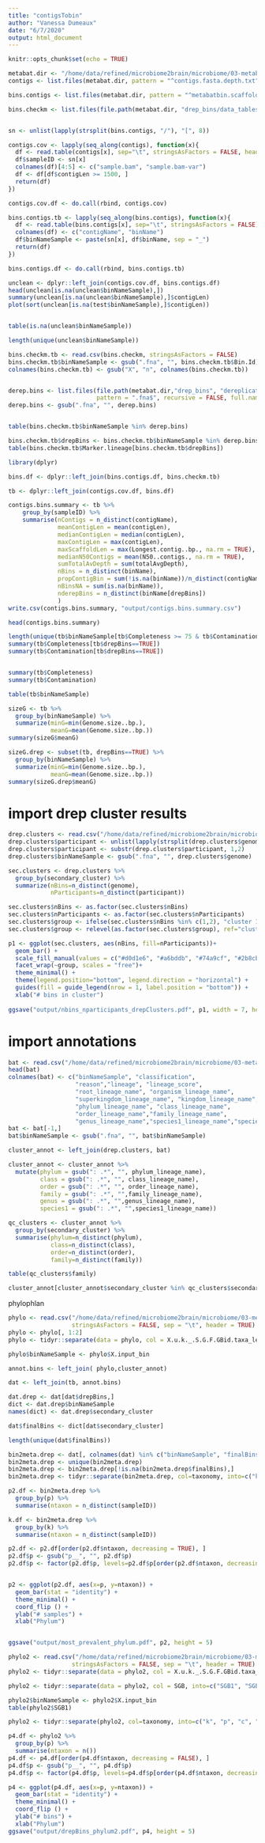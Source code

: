 ```yaml
---
title: "contigsTobin"
author: "Vanessa Dumeaux"
date: "6/7/2020"
output: html_document
---
```


```r
knitr::opts_chunk$set(echo = TRUE)
```

```r
metabat.dir <- "/home/data/refined/microbiome2brain/microbiome/03-metabat"
contigs <- list.files(metabat.dir, pattern = "^contigs.fasta.depth.txt", recursive = TRUE, full.names = TRUE)

bins.contigs <- list.files(metabat.dir, pattern = "^metabatbin.scaffolds2bin.tsv", recursive = TRUE, full.names = TRUE)

bins.checkm <- list.files(file.path(metabat.dir, "drep_bins/data_tables"), pattern = "^Chdb.csv", recursive = TRUE, full.names = TRUE)


sn <- unlist(lapply(strsplit(bins.contigs, "/"), "[", 8))

```

```r
contigs.cov <- lapply(seq_along(contigs), function(x){
  df <- read.table(contigs[x], sep="\t", stringsAsFactors = FALSE, header = TRUE)
  df$sampleID <- sn[x]
  colnames(df)[4:5] <- c("sample.bam", "sample.bam-var")
  df <- df[df$contigLen >= 1500, ]
  return(df)
})

contigs.cov.df <- do.call(rbind, contigs.cov)

```
```r
bins.contigs.tb <- lapply(seq_along(bins.contigs), function(x){
  df <- read.table(bins.contigs[x], sep="\t", stringsAsFactors = FALSE)
  colnames(df) <- c("contigName", "binName")
  df$binNameSample <- paste(sn[x], df$binName, sep = "_")
  return(df)
})

bins.contigs.df <- do.call(rbind, bins.contigs.tb)

```

```r
unclean <- dplyr::left_join(contigs.cov.df, bins.contigs.df)
head(unclean[is.na(unclean$binNameSample),])
summary(unclean[is.na(unclean$binNameSample),]$contigLen)
plot(sort(unclean[is.na(test$binNameSample),]$contigLen))


table(is.na(unclean$binNameSample))

length(unique(unclean$binNameSample))


```



```r
bins.checkm.tb <- read.csv(bins.checkm, stringsAsFactors = FALSE)
bins.checkm.tb$binNameSample <- gsub(".fna", "", bins.checkm.tb$Bin.Id)
colnames(bins.checkm.tb) <- gsub("X", "n", colnames(bins.checkm.tb))


derep.bins <- list.files(file.path(metabat.dir,"drep_bins", "dereplicated_genomes"),
                         pattern = ".fna$", recursive = FALSE, full.names = FALSE)
derep.bins <- gsub(".fna", "", derep.bins)


table(bins.checkm.tb$binNameSample %in% derep.bins)

bins.checkm.tb$drepBins <- bins.checkm.tb$binNameSample %in% derep.bins
table(bins.checkm.tb$Marker.lineage[bins.checkm.tb$drepBins])
```



```r
library(dplyr)

bins.df <- dplyr::left_join(bins.contigs.df, bins.checkm.tb)

tb <- dplyr::left_join(contigs.cov.df, bins.df)

contigs.bins.summary <- tb %>%
    group_by(sampleID) %>%
    summarise(nContigs = n_distinct(contigName),
              meanContigLen = mean(contigLen),
              medianContigLen = median(contigLen),
              maxContigLen = max(contigLen),
              maxScaffoldLen = max(Longest.contig..bp., na.rm = TRUE),
              medianN50Contigs = mean(N50..contigs., na.rm = TRUE),
              sumTotalAvDepth = sum(totalAvgDepth),
              nBins = n_distinct(binName),
              propContigBin = sum(!is.na(binName))/n_distinct(contigName),
              nBinsNA = sum(is.na(binName)),
              nderepBins = n_distinct(binName[drepBins])
              )
write.csv(contigs.bins.summary, "output/contigs.bins.summary.csv")
```
```r
head(contigs.bins.summary)
```
```r
length(unique(tb$binNameSample[tb$Completeness >= 75 & tb$Contamination<=25]))
summary(tb$Completeness[tb$drepBins==TRUE])
summary(tb$Contamination[tb$drepBins==TRUE])


summary(tb$Completeness)
summary(tb$Contamination)

table(tb$binNameSample)


```
```r
sizeG <- tb %>%
  group_by(binNameSample) %>%
  summarize(minG=min(Genome.size..bp.),
            meanG=mean(Genome.size..bp.))
summary(sizeG$meanG)
```
```r
sizeG.drep <- subset(tb, drepBins==TRUE) %>%
  group_by(binNameSample) %>%
  summarize(minG=min(Genome.size..bp.),
            meanG=mean(Genome.size..bp.))
summary(sizeG.drep$meanG)
```


# import drep cluster results
```r
drep.clusters <- read.csv("/home/data/refined/microbiome2brain/microbiome/03-metabat/drep_bins/data_tables/Cdb.csv", stringsAsFactors = FALSE)
drep.clusters$participant <- unlist(lapply(strsplit(drep.clusters$genome, "_"), "[",1))
drep.clusters$participant <- substr(drep.clusters$participant, 1,2)
drep.clusters$binNameSample <- gsub(".fna", "", drep.clusters$genome)

sec.clusters <- drep.clusters %>%
  group_by(secondary_cluster) %>%
  summarize(nBins=n_distinct(genome),
            nParticipants=n_distinct(participant))

sec.clusters$nBins <- as.factor(sec.clusters$nBins)
sec.clusters$nParticipants <- as.factor(sec.clusters$nParticipants)
sec.clusters$group <- ifelse(sec.clusters$nBins %in% c(1,2), "cluster 1-2bins", "cluster >2 bins")
sec.clusters$group <- relevel(as.factor(sec.clusters$group), ref="cluster 1-2bins")

p1 <- ggplot(sec.clusters, aes(nBins, fill=nParticipants))+
  geom_bar() +
  scale_fill_manual(values = c("#d0d1e6", "#a6bddb", "#74a9cf", "#2b8cbe", "#045a8d", "#034e7b"), name = "# distinct participants") + 
  facet_wrap(~group, scales = "free")+
  theme_minimal() +
  theme(legend.position="bottom", legend.direction = "horizontal") +
  guides(fill = guide_legend(nrow = 1, label.position = "bottom")) +
  xlab("# bins in cluster")
  
ggsave("output/nbins_nparticipants_drepClusters.pdf", p1, width = 7, height = 5)

```
# import annotations

```r
bat <- read.csv("/home/data/refined/microbiome2brain/microbiome/03-metabat/cleaned_bins/CAT/out.BAT.bin2classification.names.txt", stringsAsFactors = FALSE, header = FALSE, sep ="\t" )
head(bat)
colnames(bat) <- c("binNameSample", "classification",
                   "reason","lineage", "lineage_score",
                   "root_lineage_name", "organism_lineage_name",
                   "superkingdom_lineage_name", "kingdom_lineage_name",
                   "phylum_lineage_name", "class_lineage_name",
                   "order_lineage_name","family_lineage_name",
                   "genus_lineage_name","species1_lineage_name","species2_lineage_name")
bat <- bat[-1,]
bat$binNameSample <- gsub(".fna", "", bat$binNameSample)

cluster_annot <- left_join(drep.clusters, bat)

cluster_annot <- cluster_annot %>% 
  mutate(phylum = gsub(": .*", "", phylum_lineage_name),
         class = gsub(": .*", "", class_lineage_name),
         order = gsub(": .*", "", order_lineage_name),
         family = gsub(": .*", "",family_lineage_name),
         genus = gsub(": .*", "",genus_lineage_name),
         species1 = gsub(": .*", "",species1_lineage_name))

qc_clusters <- cluster_annot %>%
  group_by(secondary_cluster) %>%
  summarise(phylum=n_distinct(phylum),
            class=n_distinct(class),
            order=n_distinct(order),
            family=n_distinct(family))

table(qc_clusters$family)

cluster_annot[cluster_annot$secondary_cluster %in% qc_clusters$secondary_cluster[qc_clusters$family==2],]

```

phylophlan
```r
phylo <- read.csv("/home/data/refined/microbiome2brain/microbiome/03-metabat/cleaned_bins/cleaned_bins.tsv",
                  stringsAsFactors = FALSE, sep = "\t", header = TRUE)
phylo <- phylo[, 1:2]
phylo <- tidyr::separate(data = phylo, col = X.u.k._.S.G.F.GBid.taxa_level.taxonomy.avg_dist, into= c("SGB", "level", "taxonomy", "av_dist"), sep = ":")

phylo$binNameSample <- phylo$X.input_bin

annot.bins <- left_join( phylo,cluster_annot)

```

```r
dat <- left_join(tb, annot.bins)
```
```r
dat.drep <- dat[dat$drepBins,]
dict <- dat.drep$binNameSample
names(dict) <- dat.drep$secondary_cluster

dat$finalBins <- dict[dat$secondary_cluster]

length(unique(dat$finalBins))

bin2meta.drep <- dat[, colnames(dat) %in% c("binNameSample", "finalBins", "sampleID", "drepBins", "taxonomy")]
bin2meta.drep <- unique(bin2meta.drep)
bin2meta.drep <- bin2meta.drep[!is.na(bin2meta.drep$finalBins),]
bin2meta.drep <- tidyr::separate(bin2meta.drep, col=taxonomy, into=c("k", "p", "c", "o", "f", "g", "s", "t"), sep="\\|", remove = FALSE )

p2.df <- bin2meta.drep %>%
  group_by(p) %>%
  summarise(ntaxon = n_distinct(sampleID))

k.df <- bin2meta.drep %>%
  group_by(k) %>%
  summarise(ntaxon = n_distinct(sampleID))

p2.df <- p2.df[order(p2.df$ntaxon, decreasing = TRUE), ]
p2.df$p <- gsub("p__", "", p2.df$p)
p2.df$p <- factor(p2.df$p, levels=p2.df$p[order(p2.df$ntaxon, decreasing = FALSE)], ordered = TRUE)


p2 <- ggplot(p2.df, aes(x=p, y=ntaxon)) +
  geom_bar(stat = "identity") +
  theme_minimal() +
  coord_flip () +
  ylab("# samples") +
  xlab("Phylum")


ggsave("output/most_prevalent_phylum.pdf", p2, height = 5)


```
```r
phylo2 <- read.csv("/home/data/refined/microbiome2brain/microbiome/03-metabat/drep_bins/drep_phylophlan_metagenomic.tsv",
                  stringsAsFactors = FALSE, sep = "\t", header = TRUE)
phylo2 <- tidyr::separate(data = phylo2, col = X.u.k._.S.G.F.GBid.taxa_level.taxonomy.avg_dist, into= c("SGB", "level", "taxonomy", "av_dist"), sep = ":")

phylo2 <- tidyr::separate(data = phylo2, col = SGB, into=c("SGB1", "SGB2"), sep="_")

phylo2$binNameSample <- phylo2$X.input_bin
table(phylo2$SGB1)

phylo2 <- tidyr::separate(phylo2, col=taxonomy, into=c("k", "p", "c", "o", "f", "g", "s", "t"), sep="\\|", remove = FALSE )

p4.df <- phylo2 %>%
  group_by(p) %>%
  summarise(ntaxon = n())
p4.df <- p4.df[order(p4.df$ntaxon, decreasing = FALSE), ]
p4.df$p <- gsub("p__", "", p4.df$p)
p4.df$p <- factor(p4.df$p, levels=p4.df$p[order(p4.df$ntaxon, decreasing = FALSE)], ordered = TRUE)

p4 <- ggplot(p4.df, aes(x=p, y=ntaxon)) +
  geom_bar(stat = "identity") +
  theme_minimal() +
  coord_flip () +
  ylab("# bins") +
  xlab("Phylum")
ggsave("output/drepBins_phylum2.pdf", p4, height = 5)


```

